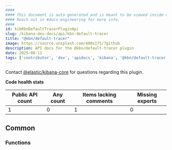 ```yaml
---
####
#### This document is auto-generated and is meant to be viewed inside our experimental, new docs system.
#### Reach out in #docs-engineering for more info.
####
id: kibKbnDefaultTracerPluginApi
slug: /kibana-dev-docs/api/kbn-default-tracer
title: "@kbn/default-tracer"
image: https://source.unsplash.com/400x175/?github
description: API docs for the @kbn/default-tracer plugin
date: 2025-08-11
tags: ['contributor', 'dev', 'apidocs', 'kibana', '@kbn/default-tracer']
---
```




Contact [@elastic/kibana-core](https://github.com/orgs/elastic/teams/kibana-core) for questions regarding this plugin.

**Code health stats**

| Public API count  | Any count | Items lacking comments | Missing exports |
|-------------------|-----------|------------------------|-----------------|
| 1 | 0 | 1 | 0 |

## Common

### Functions
<DocDefinitionList data={kbnDefaultTracerObj.common.functions}/>

